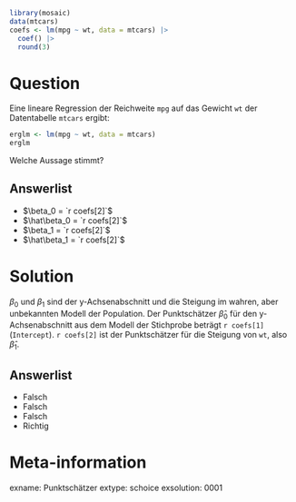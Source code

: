 ```r
library(mosaic)
data(mtcars)
coefs <- lm(mpg ~ wt, data = mtcars) |>
  coef() |>
  round(3)
```

Question
========

Eine lineare Regression der Reichweite `mpg` auf das Gewicht `wt` der Datentabelle `mtcars` ergibt:

```r
erglm <- lm(mpg ~ wt, data = mtcars)
erglm
```

Welche Aussage stimmt?

Answerlist
----------
* $\beta_0 = `r coefs[2]`$
* $\hat\beta_0 = `r coefs[2]`$
* $\beta_1 = `r coefs[2]`$
* $\hat\beta_1 = `r coefs[2]`$


Solution
========

$\beta_0$ und $\beta_1$ sind der y-Achsenabschnitt und die Steigung im wahren, aber unbekannten Modell der Population. Der Punktschätzer $\hat\beta_0$ für den y-Achsenabschnitt aus dem Modell der Stichprobe beträgt `r coefs[1]` (`Intercept`). `r coefs[2]` ist der Punktschätzer für die Steigung von `wt`, also $\hat\beta_1$.

Answerlist
----------

* Falsch
* Falsch
* Falsch
* Richtig

Meta-information
================
exname: Punktschätzer
extype: schoice
exsolution: 0001